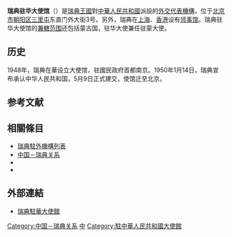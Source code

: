 {{unreferenced|time=2015-01-31T10:09:53+00:00}}
{{Infobox diplomatic mission
| name= <small>瑞典駐華大使館<br>{{lang|sv|Sveriges ambassad i Peking}}</small><br>[[File:Lilla_riksvapnet_-_Riksarkivet_Sverige.png|100px]]
| image= 
| caption= 
| width= 
| address = 三里屯東直門外大街3號
| location= [[北京|北京]][[朝陽區|朝陽區]]
| ambassador= [[宋莲|宋莲]]
| department={{flagicon|SWE}} [[瑞典外交部|瑞典外交部]]
}}
'''瑞典驻华大使馆'''（{{lang-sv|Sveriges ambassad i Peking}}）是[[瑞典王國|瑞典王國]]對[[中華人民共和國|中華人民共和國]]派設的[[瑞典駐外機構列表|外交代表機構]]，位于[[北京市|北京市]][[朝阳区|朝阳区]][[三里屯|三里屯]]东直门外大街3号。另外，瑞典在[[上海|上海]]、[[香港|香港]]设有[[领事馆|领事馆]]。瑞典驻华大使馆的[[兼轄|兼轄范围]]还包括蒙古国，驻华大使兼任驻蒙大使。

== 历史 ==
1948年，瑞典在華设立大使馆，驻國民政府首都南京。1950年1月14日，瑞典宣布承认中华人民共和国，5月9日正式建交，使馆迁至北京。

== 参考文献 ==
{{reflist}}

== 相關條目 ==
*[[瑞典駐外機構列表|瑞典駐外機構列表]]
*[[中国－瑞典关系|中国－瑞典关系]]
*{{Link-sv|中國駐瑞典大使館|Kinas ambassad i Stockholm}}
*{{Link-sv|瑞典駐香港總領事館| Sveriges generalkonsulat i Hongkong}}

== 外部連結 ==
* [http://www.swedenabroad.com/zh-CN/Embassies/Beijing/ 瑞典駐華大使館] {{Wayback|url=http://www.swedenabroad.com/zh-CN/Embassies/Beijing/ |date=20150202005320 }}
{{瑞典駐外機構}}
{{駐中華人民共和國大使館}}
[[Category:中国－瑞典关系|Category:中国－瑞典关系]]
[[Category:瑞典駐外機構|中]]
[[Category:駐中華人民共和國大使館|Category:駐中華人民共和國大使館]]